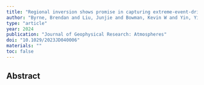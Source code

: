 ```yaml
---
title: "Regional inversion shows promise in capturing extreme-event-driven CO2 flux anomalies but is limited by atmospheric CO2 observational coverage"
author: "Byrne, Brendan and Liu, Junjie and Bowman, Kevin W and Yin, Yi and Yun, Jeongmin and Ferreira, Gabriel and Ogle, Stephen and Baskaran, Latha and He, Liyin and Li, Xing and others"
type: "article"
year: 2024
publication: "Journal of Geophysical Research: Atmospheres"
doi: "10.1029/2023JD040006"
materials: ""
toc: false
---
```


## Abstract

